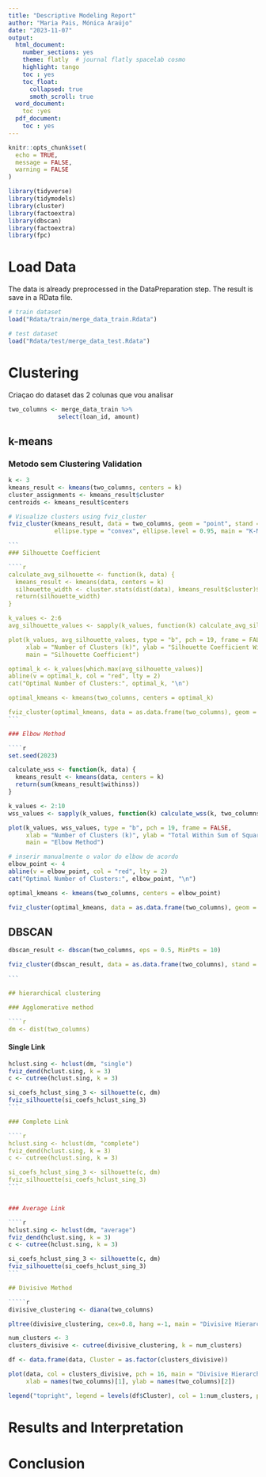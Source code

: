 ```yaml
---
title: "Descriptive Modeling Report"
author: "Maria Pais, Mónica Araújo"
date: "2023-11-07"
output:
  html_document:
    number_sections: yes
    theme: flatly  # journal flatly spacelab cosmo
    highlight: tango
    toc : yes
    toc_float:
      collapsed: true
      smoth_scroll: true
  word_document: 
    toc :yes
  pdf_document:
    toc : yes
---
```


```r
knitr::opts_chunk$set(
  echo = TRUE,
  message = FALSE,
  warning = FALSE
)
```

<!-- load packagers -->
<!-- include = false is for Hiding the code and the output in final file-->
```r
library(tidyverse)
library(tidymodels)
library(cluster)
library(factoextra)
library(dbscan)
library(factoextra)
library(fpc)

```

# Load Data

The data is already preprocessed in the DataPreparation step. The result is save in a RData file. 

```r
# train dataset
load("Rdata/train/merge_data_train.Rdata")

# test dataset
load("Rdata/test/merge_data_test.Rdata")

`````


# Clustering

Criaçao do dataset das 2 colunas que vou analisar
```r
two_columns <- merge_data_train %>%
              select(loan_id, amount)
````

## k-means

### Metodo sem Clustering Validation
````r
k <- 3
kmeans_result <- kmeans(two_columns, centers = k)
cluster_assignments <- kmeans_result$cluster
centroids <- kmeans_result$centers

# Visualize clusters using fviz_cluster
fviz_cluster(kmeans_result, data = two_columns, geom = "point", stand = FALSE,
             ellipse.type = "convex", ellipse.level = 0.95, main = "K-Means Clustering (k=3)")

```
### Silhouette Coefficient

````r

calculate_avg_silhouette <- function(k, data) {
  kmeans_result <- kmeans(data, centers = k)
  silhouette_width <- cluster.stats(dist(data), kmeans_result$cluster)$avg.silwidth
  return(silhouette_width)
}

k_values <- 2:6
avg_silhouette_values <- sapply(k_values, function(k) calculate_avg_silhouette(k, two_columns))

plot(k_values, avg_silhouette_values, type = "b", pch = 19, frame = FALSE,
     xlab = "Number of Clusters (k)", ylab = "Silhouette Coefficient Width",
     main = "Silhouette Coefficient")

optimal_k <- k_values[which.max(avg_silhouette_values)]
abline(v = optimal_k, col = "red", lty = 2)
cat("Optimal Number of Clusters:", optimal_k, "\n")

optimal_kmeans <- kmeans(two_columns, centers = optimal_k)

fviz_cluster(optimal_kmeans, data = as.data.frame(two_columns), geom = "point", stand = FALSE, ellipse.type = "convex", ellipse.level = 0.95, main = paste("K-Means Clustering (k =", optimal_k, ") - Silhouette method"))
```

### Elbow Method

````r
set.seed(2023)

calculate_wss <- function(k, data) {
  kmeans_result <- kmeans(data, centers = k)
  return(sum(kmeans_result$withinss))
}

k_values <- 2:10
wss_values <- sapply(k_values, function(k) calculate_wss(k, two_columns))

plot(k_values, wss_values, type = "b", pch = 19, frame = FALSE,
     xlab = "Number of Clusters (k)", ylab = "Total Within Sum of Squares",
     main = "Elbow Method")

# inserir manualmente o valor do elbow de acordo 
elbow_point <- 4
abline(v = elbow_point, col = "red", lty = 2)
cat("Optimal Number of Clusters:", elbow_point, "\n")

optimal_kmeans <- kmeans(two_columns, centers = elbow_point)

fviz_cluster(optimal_kmeans, data = as.data.frame(two_columns), geom = "point", stand = FALSE, ellipse.type = "convex", ellipse.level = 0.95, main = paste("K-Means Clustering (k =", elbow_point, ") - Elbow method"))
````
## DBSCAN

````r
dbscan_result <- dbscan(two_columns, eps = 0.5, MinPts = 10)

fviz_cluster(dbscan_result, data = as.data.frame(two_columns), stand = FALSE, ellipse.type = "convex", ellipse.level = 0.95, main = "DBSCAN Clustering")

```

## hierarchical clustering

### Agglomerative method

````r
dm <- dist(two_columns)
````

#### Single Link
````r
hclust.sing <- hclust(dm, "single")
fviz_dend(hclust.sing, k = 3)
c <- cutree(hclust.sing, k = 3)

si_coefs_hclust_sing_3 <- silhouette(c, dm)
fviz_silhouette(si_coefs_hclust_sing_3)
```

### Complete Link

````r
hclust.sing <- hclust(dm, "complete")
fviz_dend(hclust.sing, k = 3)
c <- cutree(hclust.sing, k = 3)

si_coefs_hclust_sing_3 <- silhouette(c, dm)
fviz_silhouette(si_coefs_hclust_sing_3)
```


### Average Link

````r
hclust.sing <- hclust(dm, "average")
fviz_dend(hclust.sing, k = 3)
c <- cutree(hclust.sing, k = 3)

si_coefs_hclust_sing_3 <- silhouette(c, dm)
fviz_silhouette(si_coefs_hclust_sing_3)
```

## Divisive Method

`````r

divisive_clustering <- diana(two_columns)

pltree(divisive_clustering, cex=0.8, hang =-1, main = "Divisive Hierarchical Clustering")

num_clusters <- 3
clusters_divisive <- cutree(divisive_clustering, k = num_clusters)

df <- data.frame(data, Cluster = as.factor(clusters_divisive))

plot(data, col = clusters_divisive, pch = 16, main = "Divisive Hierarchical Clustering",
     xlab = names(two_columns)[1], ylab = names(two_columns)[2])

legend("topright", legend = levels(df$Cluster), col = 1:num_clusters, pch = 16, title = "Clusters")

````


# Results and Interpretation

# Conclusion





